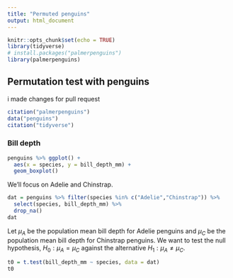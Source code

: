 ```yaml
---
title: "Permuted penguins"
output: html_document
---
```


```r
knitr::opts_chunk$set(echo = TRUE)
library(tidyverse)
# install.packages("palmerpenguins")
library(palmerpenguins)
```

## Permutation test with penguins
i made changes for pull request


```r
citation("palmerpenguins")
data("penguins")
citation("tidyverse")
```

### Bill depth

```r
penguins %>% ggplot() +
  aes(x = species, y = bill_depth_mm) + 
  geom_boxplot()
```

We'll focus on Adelie and Chinstrap.

```r
dat = penguins %>% filter(species %in% c("Adelie","Chinstrap")) %>% 
  select(species, bill_depth_mm) %>% 
  drop_na()
dat
```

Let $\mu_A$ be the population mean bill depth for Adelie penguins and $\mu_C$ be the population mean bill depth for Chinstrap penguins. We want to test the null hypothesis, $H_0: \mu_A = \mu_C$ against the alternative $H_1: \mu_A \neq \mu_C$.

```r
t0 = t.test(bill_depth_mm ~ species, data = dat)
t0
```



